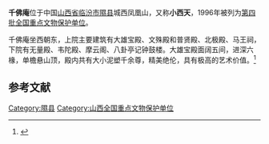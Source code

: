 {{coord|36|42|01|N|110|56|01|E|display=title|scale:10000}}
{{文物保护单位
| 级别 = 全国
| 名称 = 千佛庵
| 图片 = 千佛庵国保.JPG
| 所在 = [[山西省|山西省]][[隰县|隰县]]
| 分类 = 古建筑
| 时代 = [[明朝|明]]
| 编号 = [[第四批全国重点文物保护单位|第四批]]第134项
| 登录 = 1996年11月20日
}}
'''千佛庵'''位于中国[[山西省|山西省]][[临汾市|临汾市]][[隰县|隰县]]城西凤凰山，又称'''小西天'''，1996年被列为[[第四批全国重点文物保护单位|第四批全国重点文物保护单位]]。

千佛庵坐西朝东，上院主要建筑有大雄宝殿、文殊殿和普贤殿、北极殿、马王祠，下院有无量殿、韦陀殿、摩云阁、八卦亭记钟鼓楼。大雄宝殿面阔五间，进深六椽，单檐悬山顶，殿内共有大小泥塑千余尊，精美绝伦，具有极高的艺术价值。<ref>{{Cite book |title=全国重点文物保护单位·第一至第五批·第Ⅰ卷 |publisher=文物出版社 |year=2004 |isbn=7-5010-1525-2 |pages=360 }}</ref>

==参考文献==
{{reflist}}

{{Commons category|Qianfo An}}

{{山西全国重点文物保护单位}}

{{DEFAULTSORT:Qian}}
[[Category:隰县|Category:隰县]]
[[Category:山西全国重点文物保护单位|Category:山西全国重点文物保护单位]]

{{全国重点文物保护单位小作品}}
{{山西小作品}}